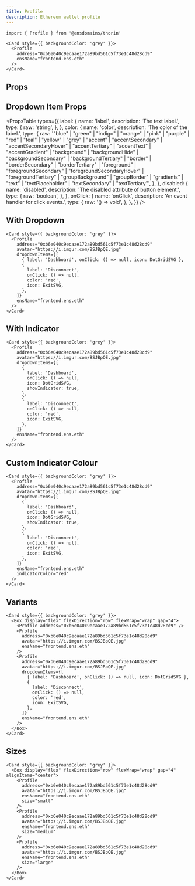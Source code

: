```yaml
---
title: Profile
description: Ethereum wallet profile
---
```


```tsx
import { Profile } from '@ensdomains/thorin'
```

```tsx expand=true live=true
<Card style={{ backgroundColor: 'grey' }}>
  <Profile
    address="0xb6e040c9ecaae172a89bd561c5f73e1c48d28cd9"
    ensName="frontend.ens.eth"
  />
</Card>
```

## Props

<PropsTable sourceLink={sourceLink} types={types} />

## Dropdown Item Props

<PropsTable
  types={{
    label: {
      name: 'label',
      description: 'The text label.',
      type: {
        raw: 'string',
      },
    },
    color: {
      name: 'color',
      description: 'The color of the label.',
      type: {
        raw: '"blue" | "green" | "indigo" | "orange" | "pink" | "purple" | "red" | "teal" | "yellow" | "grey" | "accent" | "accentSecondary" | "accentSecondaryHover" | "accentTertiary" | "accentText" | "accentGradient" | "background" | "backgroundHide" | "backgroundSecondary" | "backgroundTertiary" | "border" | "borderSecondary" | "borderTertiary" | "foreground" | "foregroundSecondary" | "foregroundSecondaryHover" | "foregroundTertiary" | "groupBackground" | "groupBorder" | "gradients" | "text" | "textPlaceholder" | "textSecondary" | "textTertiary"',
      },
    },
    disabled: {
      name: 'disabled',
      description: 'The disabled attribute of button element.',
      type: {
        raw: 'boolean',
      },
    },
    onClick: {
      name: 'onClick',
      description: 'An event handler for click events.',
      type: {
        raw: '() => void',
      },
    },
  }}
/>

## With Dropdown

```tsx live=true minHeight=300px
<Card style={{ backgroundColor: 'grey' }}>
  <Profile
    address="0xb6e040c9ecaae172a89bd561c5f73e1c48d28cd9"
    avatar="https://i.imgur.com/BSJBpQE.jpg"
    dropdownItems={[
      { label: 'Dashboard', onClick: () => null, icon: DotGridSVG },
      {
        label: 'Disconnect',
        onClick: () => null,
        color: 'red',
        icon: ExitSVG,
      },
    ]}
    ensName="frontend.ens.eth"
  />
</Card>
```

## With Indicator

```tsx live=true minHeight=300px
<Card style={{ backgroundColor: 'grey' }}>
  <Profile
    address="0xb6e040c9ecaae172a89bd561c5f73e1c48d28cd9"
    avatar="https://i.imgur.com/BSJBpQE.jpg"
    dropdownItems={[
      {
        label: 'Dashboard',
        onClick: () => null,
        icon: DotGridSVG,
        showIndicator: true,
      },
      {
        label: 'Disconnect',
        onClick: () => null,
        color: 'red',
        icon: ExitSVG,
      },
    ]}
    ensName="frontend.ens.eth"
  />
</Card>
```

## Custom Indicator Colour

```tsx live=true minHeight=300px
<Card style={{ backgroundColor: 'grey' }}>
  <Profile
    address="0xb6e040c9ecaae172a89bd561c5f73e1c48d28cd9"
    avatar="https://i.imgur.com/BSJBpQE.jpg"
    dropdownItems={[
      {
        label: 'Dashboard',
        onClick: () => null,
        icon: DotGridSVG,
        showIndicator: true,
      },
      {
        label: 'Disconnect',
        onClick: () => null,
        color: 'red',
        icon: ExitSVG,
      },
    ]}
    ensName="frontend.ens.eth"
    indicatorColor="red"
  />
</Card>
```

## Variants

```tsx live=true minHeight=300px
<Card style={{ backgroundColor: 'grey' }}>
  <Box display="flex" flexDirection="row" flexWrap="wrap" gap="4">
    <Profile address="0xb6e040c9ecaae172a89bd561c5f73e1c48d28cd9" />
    <Profile
      address="0xb6e040c9ecaae172a89bd561c5f73e1c48d28cd9"
      avatar="https://i.imgur.com/BSJBpQE.jpg"
      ensName="frontend.ens.eth"
    />
    <Profile
      address="0xb6e040c9ecaae172a89bd561c5f73e1c48d28cd9"
      avatar="https://i.imgur.com/BSJBpQE.jpg"
      dropdownItems={[
        { label: 'Dashboard', onClick: () => null, icon: DotGridSVG },
        {
          label: 'Disconnect',
          onClick: () => null,
          color: 'red',
          icon: ExitSVG,
        },
      ]}
      ensName="frontend.ens.eth"
    />
  </Box>
</Card>
```

## Sizes

```tsx live=true
<Card style={{ backgroundColor: 'grey' }}>
  <Box display="flex" flexDirection="row" flexWrap="wrap" gap="4" alignItems="center">
    <Profile
      address="0xb6e040c9ecaae172a89bd561c5f73e1c48d28cd9"
      avatar="https://i.imgur.com/BSJBpQE.jpg"
      ensName="frontend.ens.eth"
      size="small"
    />
    <Profile
      address="0xb6e040c9ecaae172a89bd561c5f73e1c48d28cd9"
      avatar="https://i.imgur.com/BSJBpQE.jpg"
      ensName="frontend.ens.eth"
      size="medium"
    />
    <Profile
      address="0xb6e040c9ecaae172a89bd561c5f73e1c48d28cd9"
      avatar="https://i.imgur.com/BSJBpQE.jpg"
      ensName="frontend.ens.eth"
      size="large"
    />
  </Box>
</Card>
```
